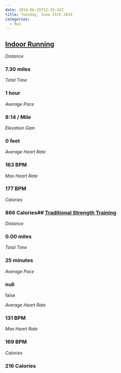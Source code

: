 ```yaml
---
date: 2019-06-25T12:35:43Z
title: Tuesday, June 25th 2019
categories:
  - Run
---
```

## [Indoor Running](https://www.strava.com/activities/2480963010)

_Distance_

### 7.30 miles

_Total Time_

### 1 hour

_Average Pace_

### 8:14 / Mile

_Elevation Gain_

### 0 feet

_Average Heart Rate_

### 163 BPM

_Max Heart Rate_

### 177 BPM

_Calories_

### 866 Calories## [Traditional Strength Training](https://www.strava.com/activities/2480963176)

_Distance_

### 0.00 miles

_Total Time_

### 25 minutes

_Average Pace_

### null

false

_Average Heart Rate_

### 131 BPM

_Max Heart Rate_

### 169 BPM

_Calories_

### 216 Calories